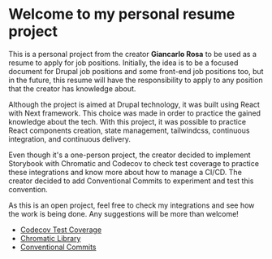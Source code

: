 
<Meta title="Welcome/Introduction" />

# Welcome to my personal resume project

This is a personal project from the creator **Giancarlo Rosa** to be used as a resume to apply for job positions. Initially, the idea is to be a focused document for Drupal job positions and some front-end job positions too, but in the future, this resume will have the responsibility to apply to any position that the creator has knowledge about.

Although the project is aimed at Drupal technology, it was built using React with Next framework. This choice was made in order to practice the gained knowledge about the tech. With this project, it was possible to practice React components creation, state management, tailwindcss, continuous integration, and continuous delivery.

Even though it's a one-person project, the creator decided to implement Storybook with Chromatic and Codecov to check test coverage to practice these integrations and know more about how to manage a CI/CD. The creator decided to add Conventional Commits to experiment and test this convention.

As this is an open project, feel free to check my integrations and see how the work is being done. Any suggestions will be more than welcome!

- [Codecov Test Coverage](https://app.codecov.io/gh/giancarlorosa/personal-resume)
- [Chromatic Library](https://www.chromatic.com/library?appId=64543c658dbd3a5c3d684a21)
- [Conventional Commits](https://www.conventionalcommits.org)
